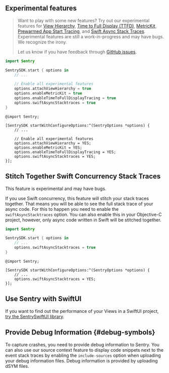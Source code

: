 ## Experimental features

> Want to play with some new features? Try out our experimental features for [View Hierarchy](/platforms/apple/guides/ios/enriching-events/viewhierarchy/), [Time to Full Display (TTFD)](/platforms/apple/guides/ios/performance/instrumentation/automatic-instrumentation/#time-to-full-display), [MetricKit](/platforms/apple/guides/watchos/configuration/metric-kit/), [Prewarmed App Start Tracing](https://docs.sentry.io/platforms/apple/performance/instrumentation/automatic-instrumentation/#prewarmed-app-start-tracing), and [Swift Async Stack Traces](/platforms/apple/guides/ios/#stitch-together-swift-concurrency-stack-traces). Experimental features are still a work-in-progress and may have bugs. We recognize the irony.
>
> Let us know if you have feedback through [GitHub issues](https://github.com/getsentry/sentry-cocoa/issues).

```swift {tabTitle:Swift}
import Sentry

SentrySDK.start { options in
    // ...

    // Enable all experimental features
    options.attachViewHierarchy = true
    options.enableMetricKit = true
    options.enableTimeToFullDisplayTracing = true
    options.swiftAsyncStacktraces = true
}
```

```objc {tabTitle:Objective-C}
@import Sentry;

[SentrySDK startWithConfigureOptions:^(SentryOptions *options) {
    // ...

    // Enable all experimental features
    options.attachViewHierarchy = YES;
    options.enableMetricKit = YES;
    options.enableTimeToFullDisplayTracing = YES;
    options.swiftAsyncStacktraces = YES;
}];
```

## Stitch Together Swift Concurrency Stack Traces

<Note>This feature is experimental and may have bugs.</Note>

If you use Swift concurrency, this feature will stitch your stack traces together. That means you will be able to see the full stack trace of your async code.
For this to happen you need to enable the `swiftAsyncStacktraces` option.
You can also enable this in your Objective-C project, however, only async code written in Swift will be stitched together.

```swift {tabTitle:Swift}
import Sentry

SentrySDK.start { options in
    // ...
    options.swiftAsyncStacktraces = true
}
```

```objc {tabTitle:Objective-C}
@import Sentry;

[SentrySDK startWithConfigureOptions:^(SentryOptions *options) {
    // ...
    options.swiftAsyncStacktraces = YES;
}];
```

## Use Sentry with SwiftUI

If you want to find out the performance of your Views in a SwiftUI project, [try the SentrySwiftUI library](/platforms/apple/performance/instrumentation/swiftui-instrumentation).

## Provide Debug Information {#debug-symbols}

To capture crashes, you need to provide debug information to Sentry. You can also use our source context feature to display code snippets next to the event stack traces by enabling the `include-sources` option when uploading your debug information files. Debug information is provided by <PlatformLink to="/dsym">uploading dSYM files</PlatformLink>.
